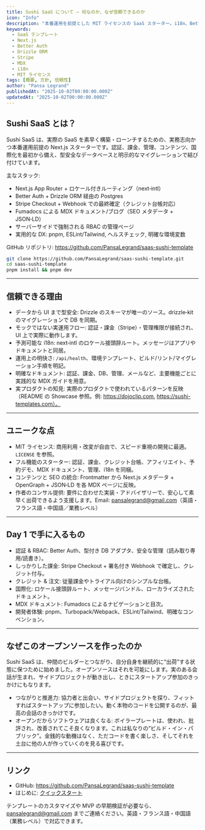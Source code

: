 ```yaml
---
title: Sushi SaaS について — 何なのか、なぜ信頼できるのか
icon: "Info"
description: "本番運用を前提とした MIT ライセンスの SaaS スターター。i18n、Better Auth、Drizzle ORM、Stripe 課金、MDX ドキュメント、RBAC 管理画面、実用的な DX を同梱。クローンして拡張して、安心して使えます。"
keywords:
  - SaaS テンプレート
  - Next.js
  - Better Auth
  - Drizzle ORM
  - Stripe
  - MDX
  - i18n
  - MIT ライセンス
tags: [概要, 方針, 信頼性]
author: "Pansa Legrand"
publishedAt: "2025-10-02T00:00:00.000Z"
updatedAt: "2025-10-02T00:00:00.000Z"
---
```


## Sushi SaaS とは？

Sushi SaaS は、実際の SaaS を素早く構築・ローンチするための、実務志向かつ本番運用前提の Next.js スターターです。認証、課金、管理、コンテンツ、国際化を最初から備え、型安全なデータベースと明示的なマイグレーションで結び付けています。

主なスタック:

- Next.js App Router + ロケール付きルーティング（next‑intl）
- Better Auth + Drizzle ORM 経由の Postgres
- Stripe Checkout + Webhook での最終確定（クレジット台帳対応）
- Fumadocs による MDX ドキュメント/ブログ（SEO メタデータ + JSON‑LD）
- サーバーサイドで強制される RBAC の管理ページ
- 実用的な DX: pnpm, ESLint/Tailwind, ヘルスチェック, 明確な環境変数

GitHub リポジトリ: https://github.com/PansaLegrand/saas-sushi-template

```bash
git clone https://github.com/PansaLegrand/saas-sushi-template.git
cd saas-sushi-template
pnpm install && pnpm dev
```

---

## 信頼できる理由

- データから UI まで型安全: Drizzle のスキーマが唯一のソース。drizzle‑kit のマイグレーションで DB を同期。
- モックではない実運用フロー: 認証・課金（Stripe）・管理権限が接続され、UI 上で実際に動作します。
- 予測可能な i18n: next‑intl のロケール接頭辞ルート。メッセージはアプリやドキュメントと同居。
- 運用上の明快さ: `/api/health`、環境テンプレート、ビルド/リント/マイグレーション手順を明記。
- 明確なドキュメント: 認証、課金、DB、管理、メールなど、主要機能ごとに実践的な MDX ガイドを用意。
- 実プロダクトの知見: 実際のプロダクトで使われているパターンを反映（README の Showcase 参照。例: https://dojoclip.com, https://sushi-templates.com）。

---

## ユニークな点

- MIT ライセンス: 商用利用・改変が自由で、スピード重視の開発に最適。`LICENSE` を参照。
- フル機能のスターター: 認証、課金、クレジット台帳、アフィリエイト、予約デモ、MDX ドキュメント、管理、i18n を同梱。
- コンテンツと SEO の統合: Frontmatter から Next.js メタデータ + OpenGraph + JSON‑LD を各 MDX ページに反映。
- 作者のコンサル提供: 要件に合わせた実装・アドバイザリーで、安心して素早く出荷できるよう支援します。Email: pansalegrand@gmail.com（英語・フランス語・中国語／業務レベル）

---

## Day 1 で手に入るもの

- 認証 & RBAC: Better Auth、型付き DB アダプタ、安全な管理（読み取り専用/読書き）。
- しっかりした課金: Stripe Checkout + 署名付き Webhook で確定し、クレジット付与。
- クレジット & 注文: 従量課金やトライアル向けのシンプルな台帳。
- 国際化: ロケール接頭辞ルート、メッセージバンドル、ローカライズされたドキュメント。
- MDX ドキュメント: Fumadocs によるナビゲーションと目次。
- 開発者体験: pnpm、Turbopack/Webpack、ESLint/Tailwind、明確なコンベンション。

---

## なぜこのオープンソースを作ったのか

Sushi SaaS は、仲間のビルダーとつながり、自分自身を継続的に“出荷”する状態に保つために始めました。オープンソースはそれを可能にします。実のある会話が生まれ、サイドプロジェクトが動き出し、ときにスタートアップ参加のきっかけにもなります。

- つながりと推進力: 協力者と出会い、サイドプロジェクトを探り、フィットすればスタートアップに参加したい。動く本物のコードを公開するのが、最高の会話のきっかけです。
- オープンだからソフトウェアは良くなる: ボイラープレートは、使われ、批評され、改善されてこそ良くなります。これは私なりの“ビルド・イン・パブリック”。金銭的な動機はなく、ただコードを書く楽しさ、そしてそれを土台に他の人が作っていくのを見る喜びです。

---

## リンク

- GitHub: https://github.com/PansaLegrand/saas-sushi-template
- はじめに: [クイックスタート](/ja/blogs/quick-start)

テンプレートのカスタマイズや MVP の早期検証が必要なら、pansalegrand@gmail.com までご連絡ください。英語・フランス語・中国語（業務レベル）で対応できます。
